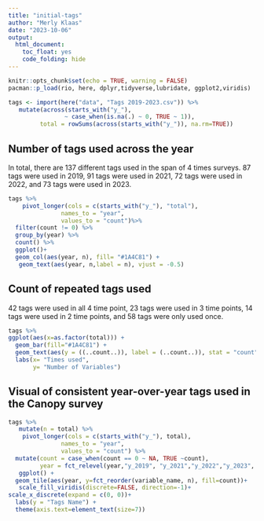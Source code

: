 ```yaml
---
title: "initial-tags"
author: "Merly Klaas"
date: "2023-10-06"
output: 
  html_document:
    toc_float: yes
    code_folding: hide
---
```


```r
knitr::opts_chunk$set(echo = TRUE, warning = FALSE)
pacman::p_load(rio, here, dplyr,tidyverse,lubridate, ggplot2,viridis)
```

```r
tags <- import(here("data", "Tags 2019-2023.csv")) %>% 
   mutate(across(starts_with("y_"),
                ~ case_when(is.na(.) ~ 0, TRUE ~ 1)),
         total = rowSums(across(starts_with("y_")), na.rm=TRUE))
```


## Number of tags used across the year

In total, there are 137 different tags used in the span of 4 times surveys. 87 tags were used in 2019, 91 tags were used in 2021, 72 tags were used in 2022, and 73 tags were used in 2023.

```r
tags %>% 
    pivot_longer(cols = c(starts_with("y_"), "total"),
               names_to = "year",
               values_to = "count")%>% 
  filter(count != 0) %>% 
  group_by(year) %>% 
  count() %>% 
  ggplot()+
  geom_col(aes(year, n), fill= "#1A4C81") +
   geom_text(aes(year, n,label = n), vjust = -0.5)
```

## Count of repeated tags used

42 tags were used in all 4 time point, 23 tags were used in 3 time points, 14 tags were used in 2 time points, and 58 tags were only used once. 

```r

tags %>% 
ggplot(aes(x=as.factor(total))) +
  geom_bar(fill="#1A4C81") + 
  geom_text(aes(y = ((..count..)), label = (..count..)), stat = "count", vjust = -0.5)+
  labs(x= "Times used",
       y= "Number of Variables")

```

## Visual of consistent year-over-year tags used in the Canopy survey

```r
tags %>% 
   mutate(n = total) %>% 
    pivot_longer(cols = c(starts_with("y_"), total),
               names_to = "year",
               values_to = "count") %>%  
  mutate(count = case_when(count == 0 ~ NA, TRUE ~count),
         year = fct_relevel(year,"y_2019", "y_2021","y_2022","y_2023", "total" )) %>% 
   ggplot() +
  geom_tile(aes(year, y=fct_reorder(variable_name, n), fill=count))+
   scale_fill_viridis(discrete=FALSE, direction=-1)+
scale_x_discrete(expand = c(0, 0))+
  labs(y = "Tags Name") + 
  theme(axis.text=element_text(size=7))
```


